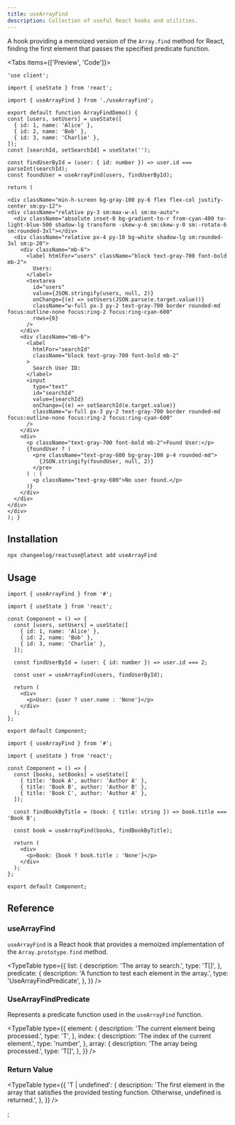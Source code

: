 ```yaml
---
title: useArrayFind
description: Collection of useful React hooks and utilities.
---
```


A hook providing a memoized version of the `Array.find` method for React, finding the first element that passes the specified predicate function.

<Tabs items={['Preview', 'Code']}>
  <Tab value="Preview">
    <ArrayFindDemo />
  </Tab>
  <Tab value="Code">
  ```tsx
'use client';

import { useState } from 'react';

import { useArrayFind } from './useArrayFind';

export default function ArrayFindDemo() {
  const [users, setUsers] = useState([
    { id: 1, name: 'Alice' },
    { id: 2, name: 'Bob' },
    { id: 3, name: 'Charlie' },
  ]);
  const [searchId, setSearchId] = useState('');

const findUserById = (user: { id: number }) => user.id === parseInt(searchId);
const foundUser = useArrayFind(users, findUserById);

return (

<div className="min-h-screen bg-gray-100 py-6 flex flex-col justify-center sm:py-12">
  <div className="relative py-3 sm:max-w-xl sm:mx-auto">
    <div className="absolute inset-0 bg-gradient-to-r from-cyan-400 to-light-blue-500 shadow-lg transform -skew-y-6 sm:skew-y-0 sm:-rotate-6 sm:rounded-3xl"></div>
    <div className="relative px-4 py-10 bg-white shadow-lg sm:rounded-3xl sm:p-20">
      <div className="mb-6">
        <label htmlFor="users" className="block text-gray-700 font-bold mb-2">
          Users:
        </label>
        <textarea
          id="users"
          value={JSON.stringify(users, null, 2)}
          onChange={(e) => setUsers(JSON.parse(e.target.value))}
          className="w-full px-3 py-2 text-gray-700 border rounded-md focus:outline-none focus:ring-2 focus:ring-cyan-600"
          rows={6}
        />
      </div>
      <div className="mb-6">
        <label
          htmlFor="searchId"
          className="block text-gray-700 font-bold mb-2"
        >
          Search User ID:
        </label>
        <input
          type="text"
          id="searchId"
          value={searchId}
          onChange={(e) => setSearchId(e.target.value)}
          className="w-full px-3 py-2 text-gray-700 border rounded-md focus:outline-none focus:ring-2 focus:ring-cyan-600"
        />
      </div>
      <div>
        <p className="text-gray-700 font-bold mb-2">Found User:</p>
        {foundUser ? (
          <pre className="text-gray-600 bg-gray-100 p-4 rounded-md">
            {JSON.stringify(foundUser, null, 2)}
          </pre>
        ) : (
          <p className="text-gray-600">No user found.</p>
        )}
      </div>
    </div>
  </div>
</div>
); }

````
</Tab>
</Tabs>

## Installation

```bash
npx changeelog/reactuse@latest add useArrayFind
````

## Usage

```tsx
import { useArrayFind } from '#';

import { useState } from 'react';

const Component = () => {
  const [users, setUsers] = useState([
    { id: 1, name: 'Alice' },
    { id: 2, name: 'Bob' },
    { id: 3, name: 'Charlie' },
  ]);

  const findUserById = (user: { id: number }) => user.id === 2;

  const user = useArrayFind(users, findUserById);

  return (
    <div>
      <p>User: {user ? user.name : 'None'}</p>
    </div>
  );
};

export default Component;
```

```tsx
import { useArrayFind } from '#';

import { useState } from 'react';

const Component = () => {
  const [books, setBooks] = useState([
    { title: 'Book A', author: 'Author A' },
    { title: 'Book B', author: 'Author B' },
    { title: 'Book C', author: 'Author A' },
  ]);

  const findBookByTitle = (book: { title: string }) => book.title === 'Book B';

  const book = useArrayFind(books, findBookByTitle);

  return (
    <div>
      <p>Book: {book ? book.title : 'None'}</p>
    </div>
  );
};

export default Component;
```

## Reference

### useArrayFind

`useArrayFind` is a React hook that provides a memoized implementation of the `Array.prototype.find` method.

<TypeTable
  type={{
    list: {
      description: 'The array to search.',
      type: 'T[]',
    },
    predicate: {
      description: 'A function to test each element in the array.',
      type: 'UseArrayFindPredicate',
    },
  }}
/>

### UseArrayFindPredicate

Represents a predicate function used in the `useArrayFind` function.

<TypeTable
  type={{
    element: {
      description: 'The current element being processed.',
      type: 'T',
    },
    index: {
      description: 'The index of the current element.',
      type: 'number',
    },
    array: {
      description: 'The array being processed.',
      type: 'T[]',
    },
  }}
/>

### Return Value

<TypeTable
  type={{
    'T | undefined': {
      description:
        'The first element in the array that satisfies the provided testing function. Otherwise, undefined is returned.',
    },
  }}
/>


;
